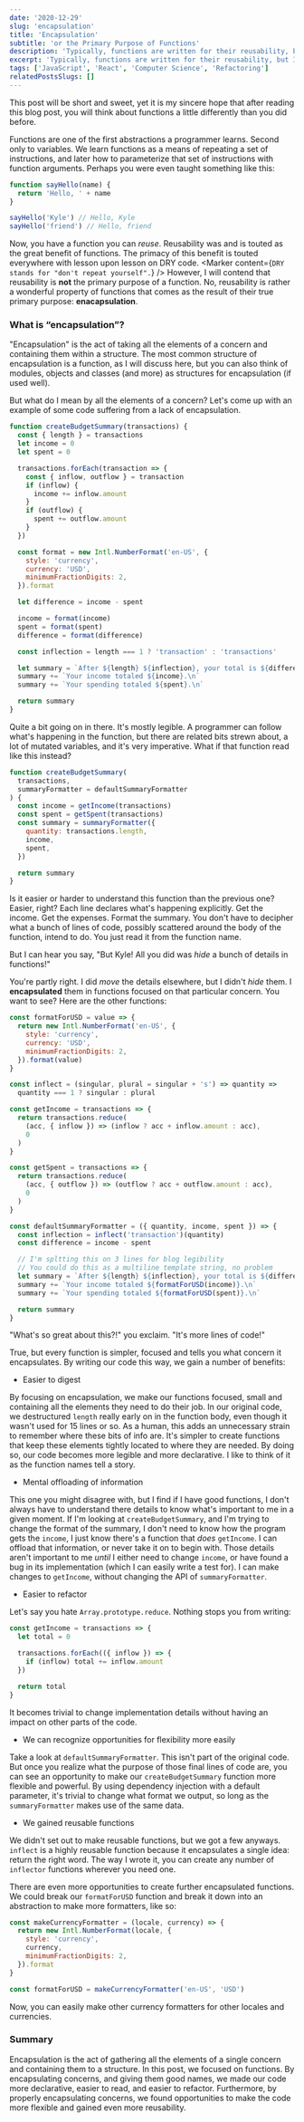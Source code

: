 ```yaml
---
date: '2020-12-29'
slug: 'encapsulation'
title: 'Encapsulation'
subtitle: 'or the Primary Purpose of Functions'
description: 'Typically, functions are written for their reusability, but I want to convince you that the reason to reach for a function is to encapsulate a concern.'
excerpt: 'Typically, functions are written for their reusability, but I want to convince you that the reason to reach for a function is to encapsulate a concern.'
tags: ['JavaScript', 'React', 'Computer Science', 'Refactoring']
relatedPostsSlugs: []
---
```


This post will be short and sweet, yet it is my sincere hope that after reading this blog post, you will think about functions a little differently than you did before.

Functions are one of the first abstractions a programmer learns. Second only to variables. We learn functions as a means of repeating a set of instructions, and later how to parameterize that set of instructions with function arguments. Perhaps you were even taught something like this:

```javascript
function sayHello(name) {
  return 'Hello, ' + name
}

sayHello('Kyle') // Hello, Kyle
sayHello('friend') // Hello, friend
```

Now, you have a function you can _reuse_. Reusability was and is touted as the great benefit of functions. The primacy of this benefit is touted everywhere with lesson upon lesson on DRY code. <Marker content={`DRY stands for "don't repeat yourself".`} /> However, I will contend that reusability is **not** the primary purpose of a function. No, reusability is rather a wonderful property of functions that comes as the result of their true primary purpose: **enacapsulation**.

### What is &ldquo;encapsulation&rdquo;?

"Encapsulation" is the act of taking all the elements of a concern and containing them within a structure. The most common structure of encapsulation is a function, as I will discuss here, but you can also think of modules, objects and classes (and more) as structures for encapsulation (if used well).

But what do I mean by all the elements of a concern? Let's come up with an example of some code suffering from a lack of encapsulation.

```javascript
function createBudgetSummary(transactions) {
  const { length } = transactions
  let income = 0
  let spent = 0

  transactions.forEach(transaction => {
    const { inflow, outflow } = transaction
    if (inflow) {
      income += inflow.amount
    }
    if (outflow) {
      spent += outflow.amount
    }
  })

  const format = new Intl.NumberFormat('en-US', {
    style: 'currency',
    currency: 'USD',
    minimumFractionDigits: 2,
  }).format

  let difference = income - spent

  income = format(income)
  spent = format(spent)
  difference = format(difference)

  const inflection = length === 1 ? 'transaction' : 'transactions'

  let summary = `After ${length} ${inflection}, your total is ${difference}\n`
  summary += `Your income totaled ${income}.\n`
  summary += `Your spending totaled ${spent}.\n`

  return summary
}
```

Quite a bit going on in there. It's mostly legible. A programmer can follow what's happening in the function, but there are related bits strewn about, a lot of mutated variables, and it's very imperative. What if that function read like this instead?

```javascript
function createBudgetSummary(
  transactions,
  summaryFormatter = defaultSummaryFormatter
) {
  const income = getIncome(transactions)
  const spent = getSpent(transactions)
  const summary = summaryFormatter({
    quantity: transactions.length,
    income,
    spent,
  })

  return summary
}
```

Is it easier or harder to understand this function than the previous one? Easier, right? Each line declares what's happening explicitly. Get the income. Get the expenses. Format the summary. You don't have to decipher what a bunch of lines of code, possibly scattered around the body of the function, intend to do. You just read it from the function name.

But I can hear you say, "But Kyle! All you did was _hide_ a bunch of details in functions!"

You're partly right. I did _move_ the details elsewhere, but I didn't _hide_ them. I **encapsulated** them in functions focused on that particular concern. You want to see? Here are the other functions:

```javascript
const formatForUSD = value => {
  return new Intl.NumberFormat('en-US', {
    style: 'currency',
    currency: 'USD',
    minimumFractionDigits: 2,
  }).format(value)
}

const inflect = (singular, plural = singular + 's') => quantity =>
  quantity === 1 ? singular : plural

const getIncome = transactions => {
  return transactions.reduce(
    (acc, { inflow }) => (inflow ? acc + inflow.amount : acc),
    0
  )
}

const getSpent = transactions => {
  return transactions.reduce(
    (acc, { outflow }) => (outflow ? acc + outflow.amount : acc),
    0
  )
}

const defaultSummaryFormatter = ({ quantity, income, spent }) => {
  const inflection = inflect('transaction')(quantity)
  const difference = income - spent

  // I'm spltting this on 3 lines for blog legibility
  // You could do this as a multiline template string, no problem
  let summary = `After ${length} ${inflection}, your total is ${difference}\n`
  summary += `Your income totaled ${formatForUSD(income)}.\n`
  summary += `Your spending totaled ${formatForUSD(spent)}.\n`

  return summary
}
```

"What's so great about this?!" you exclaim. "It's more lines of code!"

True, but every function is simpler, focused and tells you what concern it encapsulates. By writing our code this way, we gain a number of benefits:

- Easier to digest

By focusing on encapsulation, we make our functions focused, small and containing all the elements they need to do their job. In our original code, we destructured `length` really early on in the function body, even though it wasn't used for 15 lines or so. As a human, this adds an unnecessary strain to remember where these bits of info are. It's simpler to create functions that keep these elements tightly located to where they are needed. By doing so, our code becomes more legible and more declarative. I like to think of it as the function names tell a story.

- Mental offloading of information

This one you might disagree with, but I find if I have good functions, I don't always have to understand there details to know what's important to me in a given moment. If I'm looking at `createBudgetSummary`, and I'm trying to change the format of the summary, I don't need to know how the program gets the `income`, I just know there's a function that _does_ `getIncome`. I can offload that information, or never take it on to begin with. Those details aren't important to me _until_ I either need to change `income`, or have found a bug in its implementation (which I can easily write a test for). I can make changes to `getIncome`, without changing the API of `summaryFormatter`.

- Easier to refactor

Let's say you hate `Array.prototype.reduce`. <Marker content="There's a whole cult of <code>reduce</code> haters on Twitter. I don't blame them, but I do like to poke and prod them a bit. 😁" /> Nothing stops you from writing:

```javascript
const getIncome = transactions => {
  let total = 0

  transactions.forEach(({ inflow }) => {
    if (inflow) total += inflow.amount
  })

  return total
}
```

It becomes trivial to change implementation details without having an impact on other parts of the code.

- We can recognize opportunities for flexibility more easily

Take a look at `defaultSummaryFormatter`. This isn't part of the original code. But once you realize what the purpose of those final lines of code are, you can see an opportunity to make our `createBudgetSummary` function more flexible and powerful. By using dependency injection with a default parameter, it's trivial to change what format we output, so long as the `summaryFormatter` makes use of the same data.

- We gained reusable functions

We didn't set out to make reusable functions, but we got a few anyways. `inflect` is a highly reusable function because it encapsulates a single idea: return the right word. The way I wrote it, you can create any number of `inflector` functions wherever you need one.

There are even more opportunities to create further encapsulated functions. We could break our `formatForUSD` function and break it down into an abstraction to make more formatters, like so:

```javascript
const makeCurrencyFormatter = (locale, currency) => {
  return new Intl.NumberFormat(locale, {
    style: 'currency',
    currency,
    minimumFractionDigits: 2,
  }).format
}

const formatForUSD = makeCurrencyFormatter('en-US', 'USD')
```

Now, you can easily make other currency formatters for other locales and currencies.

### Summary

Encapsulation is the act of gathering all the elements of a single concern and containing them to a structure. In this post, we focused on functions. By encapsulating concerns, and giving them good names, we made our code more declarative, easier to read, and easier to refactor. Furthermore, by properly encapsulating concerns, we found opportunities to make the code more flexible and gained even more reusability.
